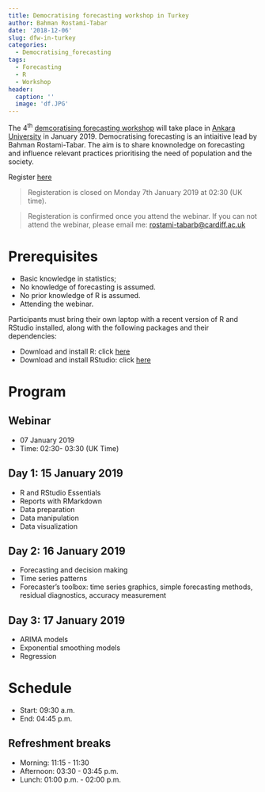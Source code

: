 ```yaml
---
title: Democratising forecasting workshop in Turkey
author: Bahman Rostami-Tabar
date: '2018-12-06'
slug: dfw-in-turkey
categories:
  - Democratising_forecasting
tags:
  - Forecasting
  - R
  - Workshop
header:
  caption: ''
  image: 'df.JPG'
---
```


The 4^th^ [demcoratising forecasting workshop](https://www.bahmanrt.com/#democtarisingf)  will take place in [Ankara University](https://en.ankara.edu.tr/) in January 2019.
Democratising forecasting is an intiaitive lead by Bahman Rostami-Tabar. The aim is to share knownoledge on forecasting and influence relevant practices prioritising the need of population and the society.

Register [here](https://www.eventbrite.co.uk/e/data-analytics-and-forecasting-using-r-tickets-53143658112)

>Registeration is closed on Monday 7th January 2019 at 02:30 (UK time).

>Registeration is confirmed once you attend the webinar. If you can not attend the webinar, please email me: <rostami-tabarb@cardiff.ac.uk>

# Prerequisites

- Basic knowledge in statistics;
- No knowledge of forecasting is assumed.
- No prior knowledge of R is assumed.
- Attending the webinar.

Participants must bring their own laptop with a recent version of R and RStudio installed, along with the following packages and their dependencies:

- Download and install R: click [here](https://cloud.r-project.org/)
- Download and install RStudio: click [here](https://www.rstudio.com/products/rstudio/download/#download)

# Program

## Webinar 
  - 07 January 2019
  - Time: 02:30- 03:30 (UK Time)

## Day 1: 15 January 2019

  - R and RStudio Essentials
  - Reports with RMarkdown
  - Data preparation
  - Data manipulation
  - Data visualization

## Day 2: 16 January 2019

  - Forecasting and decision making
  - Time series patterns
  - Forecaster's toolbox: time series graphics, simple forecasting methods, residual diagnostics, accuracy measurement
  
## Day 3: 17 January 2019

- ARIMA models
- Exponential smoothing models
- Regression

# Schedule

- Start: 09:30 a.m.
- End: 04:45 p.m.

## Refreshment breaks

- Morning: 11:15 - 11:30
- Afternoon: 03:30 - 03:45 p.m.
- Lunch: 01:00 p.m. - 02:00 p.m.


